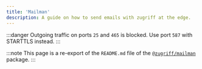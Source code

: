 ```yaml
---
title: 'Mailman'
description: A guide on how to send emails with zugriff at the edge.
---
```


:::danger
Outgoing traffic on ports `25` and `465` is blocked. Use port `587` with STARTTLS instead.
:::

:::note
This page is a re-export of the `README.md` file of the [`@zugriff/mailman`](https://npmjs.com/@zugriff/mailman) package.
:::


<README />
